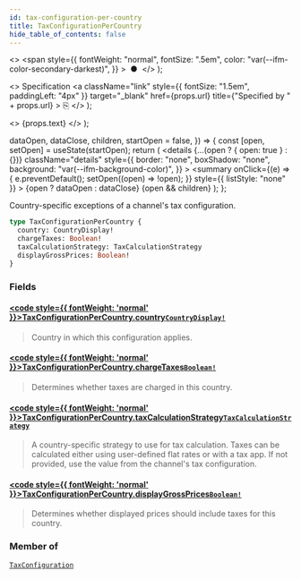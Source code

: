 ```yaml
---
id: tax-configuration-per-country
title: TaxConfigurationPerCountry
hide_table_of_contents: false
---
```


  <>
    <span
      style={{
        fontWeight: "normal",
        fontSize: ".5em",
        color: "var(--ifm-color-secondary-darkest)",
      }}
    >
      &nbsp;●&nbsp;
    </span>
  </>
);

  <>
    Specification
    <a
      className="link"
      style={{ fontSize: "1.5em", paddingLeft: "4px" }}
      target="\_blank"
      href={props.url}
      title={"Specified by " + props.url}
    >
      ⎘
    </a>
  </>
);

  <>
    <span className={props.class}>{props.text}</span>
  </>
);


  dataOpen,
  dataClose,
  children,
  startOpen = false,
}) => {
  const [open, setOpen] = useState(startOpen);
  return (
    <details
      {...(open ? { open: true } : {})}
      className="details"
      style={{
        border: "none",
        boxShadow: "none",
        background: "var(--ifm-background-color)",
      }}
    >
      <summary
        onClick={(e) => {
          e.preventDefault();
          setOpen((open) => !open);
        }}
        style={{ listStyle: "none" }}
      >
        {open ? dataOpen : dataClose}
      </summary>
      {open && children}
    </details>
  );
};

Country-specific exceptions of a channel's tax configuration.

<Badge text="Added in Saleor 3.9" class="secondary margin-bottom--sm" />

```graphql
type TaxConfigurationPerCountry {
  country: CountryDisplay!
  chargeTaxes: Boolean!
  taxCalculationStrategy: TaxCalculationStrategy
  displayGrossPrices: Boolean!
}
```

### Fields

#### [<code style={{ fontWeight: 'normal' }}>TaxConfigurationPerCountry.<b>country</b></code>](#)<Bullet />[`CountryDisplay!`](../../../api-reference/miscellaneous/objects/country-display) <Badge class="badge badge--secondary" text="non-null"/> <Badge class="badge badge--secondary" text="object"/>

> Country in which this configuration applies.

#### [<code style={{ fontWeight: 'normal' }}>TaxConfigurationPerCountry.<b>chargeTaxes</b></code>](#)<Bullet />[`Boolean!`](../../../api-reference/miscellaneous/scalars/boolean) <Badge class="badge badge--secondary" text="non-null"/> <Badge class="badge badge--secondary" text="scalar"/>

> Determines whether taxes are charged in this country.

#### [<code style={{ fontWeight: 'normal' }}>TaxConfigurationPerCountry.<b>taxCalculationStrategy</b></code>](#)<Bullet />[`TaxCalculationStrategy`](../../../api-reference/taxes/enums/tax-calculation-strategy) <Badge class="badge badge--secondary" text="enum"/>

> A country-specific strategy to use for tax calculation. Taxes can be calculated either using user-defined flat rates or with a tax app. If not provided, use the value from the channel's tax configuration.

#### [<code style={{ fontWeight: 'normal' }}>TaxConfigurationPerCountry.<b>displayGrossPrices</b></code>](#)<Bullet />[`Boolean!`](../../../api-reference/miscellaneous/scalars/boolean) <Badge class="badge badge--secondary" text="non-null"/> <Badge class="badge badge--secondary" text="scalar"/>

> Determines whether displayed prices should include taxes for this country.

### Member of

[`TaxConfiguration`](../../../api-reference/taxes/objects/tax-configuration) <Badge class="badge badge--secondary" text="object"/>
